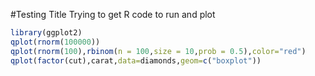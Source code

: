 #Testing Title
Trying to get R code to run and plot

```r
library(ggplot2)
qplot(rnorm(100000))
qplot(rnorm(100),rbinom(n = 100,size = 10,prob = 0.5),color="red")
qplot(factor(cut),carat,data=diamonds,geom=c("boxplot"))
```

